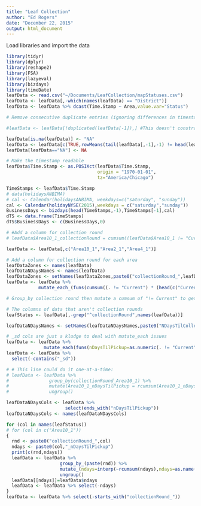 ```yaml
---
title: "Leaf Collection"
author: "Ed Rogers"
date: "December 22, 2015"
output: html_document
---
```



Load libraries and import the data
```r
library(tidyr)
library(dplyr)
library(reshape2)
library(FSA)
library(lazyeval)
library(bizdays)
library(timeDate)
leafData <- read.csv("~/Documents/LeafCollection/mapStatuses.csv")
leafData <- leafData[,-which(names(leafData) == "District")]
leafData <- leafData %>% dcast(Time.Stamp ~ Area,value.var="Status")

# Remove consecutive duplicate entries (ignoring differences in timestamp)

#leafData <- leafData[!duplicated(leafData[-1]),] #This doesn't constrain itself to removing *consecutive* duplicates

leafData[is.na(leafData)] <- "NA"
leafData <- leafData[c(TRUE,rowMeans(tail(leafData[,-1],-1) != head(leafData[,-1],-1))>0),]
leafData[leafData=="NA"] <- NA

# Make the timestamp readable
leafData$Time.Stamp <- as.POSIXct(leafData$Time.Stamp,
                                  origin = "1970-01-01",
                                  tz="America/Chicago")

TimeStamps <- leafData$Time.Stamp
# data(holidaysANBIMA)
# cal <- Calendar(holidaysANBIMA, weekdays=c("saturday", "sunday"))
cal <- Calendar(holidayNYSE(2015),weekdays = c("saturday","sunday"))
BusinessDays <- bizdays(head(TimeStamps,-1),TimeStamps[-1],cal)
dTS <- data.frame(TimeStamps)
dTS$BusinessDays <- c(BusinessDays,0)

# #Add a column for collection round
# leafData$Area10_1_collectionRound = cumsum((leafData$Area10_1 != "Current") * (head(c("Current",leafData$Area10_1),-1) == "Current"))

leafData <- leafData[,c("Area10_1","Area2_1","Area4_1")]

# Add a column for collection round for each area
leafDataZones <- names(leafData)
leafDataNDaysNames <- names(leafData)
leafDataZones <- setNames(leafDataZones,paste0("collectionRound_",leafDataZones))
leafData <- leafData %>% 
            mutate_each_(funs(cumsum((. != "Current") * (head(c("Current",.),-1) == "Current"))),leafDataZones) 

# Group_by collection round then mutate a cumsum of "!= Current" to get "nDaysTilPickup"

# The columns of data that aren't collection rounds
leafStatus <- leafData[,-grep("^collectionRound",names(leafData))]

leafDataNDaysNames <- setNames(leafDataNDaysNames,paste0("NDaysTilCollection_",leafDataNDaysNames))

# _sd cols are just a kludge to deal with mutate_each issues
leafData <- leafData %>%
              mutate_each(funs(nDaysTilPickup=as.numeric(. != "Current"),sd=is.na),starts_with("Area"))
leafData <- leafData %>%
  select(-contains("_sd"))

# # This line could do it one-at-a-time:
# leafData <- leafData %>%
#               group_by(collectionRound_Area10_1) %>%
#               mutate(Area10_1_nDaysTilPickup = rcumsum(Area10_1_nDaysTilPickup)) %>%
#               ungroup()

leafDataNDaysCols <- leafData %>%
                      select(ends_with("nDaysTilPickup"))
leafDataNDaysCols <- names(leafDataNDaysCols)

for (col in names(leafStatus))
# for (col in c("Area10_1"))
{
  rnd <- paste0("collectionRound_",col)
  ndays <- paste0(col,"_nDaysTilPickup")
  print(c(rnd,ndays))
  leafData <- leafData %>%
                    group_by_(paste(rnd)) %>%
                    mutate_(ndays=interp(~rcumsum(ndays),ndays=as.name(ndays))) %>%
                    ungroup()
  leafData[[ndays]]=leafData$ndays
  leafData <- leafData %>% select(-ndays)
}
leafData <- leafData %>% select(-starts_with("collectionRound_"))

```